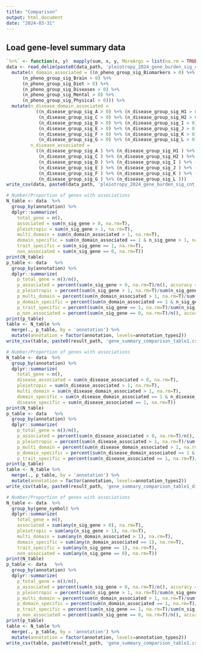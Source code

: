 ```yaml
---
title: "Comparison"
output: html_document
date: "2024-03-31"
---
```


## Load gene-level summary data
```r
`%+%` <- function(x, y)  mapply(sum, x, y, MoreArgs = list(na.rm = TRUE))
data <- read_delim(paste0(data_path, 'pleiotropy_2024_gene_burden_sig_cnt_summary.txt.bgz'), delim = '\t') %>%
  mutate(n_domain_associated = ((n_pheno_group_sig_Biomarkers > 0) %+% 
      (n_pheno_group_sig_Brain > 0) %+%
      (n_pheno_group_sig_Diet > 0) %+% 
      (n_pheno_group_sig_Diseases > 0) %+%
      (n_pheno_group_sig_Mental > 0) %+%
      (n_pheno_group_sig_Physical > 0))) %>%
  mutate(n_disease_domain_associated = 
           ((n_disease_group_sig_A > 0) %+% (n_disease_group_sig_H1 > 0) %+% (n_disease_group_sig_M > 0) %+%
            (n_disease_group_sig_C > 0) %+% (n_disease_group_sig_H2 > 0) %+% (n_disease_group_sig_N > 0) %+%
            (n_disease_group_sig_D > 0) %+% (n_disease_group_sig_I > 0) %+% (n_disease_group_sig_O > 0) %+%
            (n_disease_group_sig_E > 0) %+% (n_disease_group_sig_J > 0) %+% (n_disease_group_sig_Q > 0)%+%
            (n_disease_group_sig_F > 0) %+% (n_disease_group_sig_K > 0) %+% (n_disease_group_sig_R > 0) %+%
            (n_disease_group_sig_G > 0) %+% (n_disease_group_sig_L > 0)),
         n_disease_associated = 
           ((n_disease_group_sig_A ) %+% (n_disease_group_sig_H1 ) %+% (n_disease_group_sig_M ) +
            (n_disease_group_sig_C ) %+% (n_disease_group_sig_H2 ) %+% (n_disease_group_sig_N ) +
            (n_disease_group_sig_D ) %+% (n_disease_group_sig_I ) %+% (n_disease_group_sig_O ) +
            (n_disease_group_sig_E ) %+% (n_disease_group_sig_J ) %+% (n_disease_group_sig_Q )+
            (n_disease_group_sig_F ) %+% (n_disease_group_sig_K ) %+% (n_disease_group_sig_R ) +
            (n_disease_group_sig_G ) %+% (n_disease_group_sig_L )))
write_csv(data, paste0(data_path, 'pleiotropy_2024_gene_burden_sig_cnt_summary_annotated.csv'))
```

```r
# Number/Proportion of genes with associations
N_table <- data  %>%
  group_by(annotation) %>%
  dplyr::summarize(
    total_gene = n(),
    associated = sum(n_sig_gene > 0, na.rm=T),
    pleiotropic = sum(n_sig_gene > 1, na.rm=T),
    multi_domain = sum(n_domain_associated > 1, na.rm=T),
    domain_specific = sum(n_domain_associated == 1 & n_sig_gene > 1, na.rm=T),
    trait_specific = sum(n_sig_gene == 1, na.rm=T),
    non_associated = sum(n_sig_gene == 0, na.rm=T))
print(N_table)
p_table <- data   %>%
  group_by(annotation) %>%
  dplyr::summarize(
    p_total_gene = n()/n(),
    p_associated = percent(sum(n_sig_gene > 0, na.rm=T)/n(), accuracy = 0.01),
    p_pleiotropic = percent(sum(n_sig_gene > 1, na.rm=T)/sum(n_sig_gene > 0, na.rm=T), accuracy = 0.01),
    p_multi_domain = percent(sum(n_domain_associated > 1, na.rm=T)/sum(n_sig_gene > 0, na.rm=T), accuracy = 0.01),
    p_domain_specific = percent(sum(n_domain_associated == 1 & n_sig_gene > 1, na.rm=T)/sum(n_sig_gene > 0, na.rm=T), accuracy = 0.01),
    p_trait_specific = percent(sum(n_sig_gene == 1, na.rm=T)/sum(n_sig_gene > 0, na.rm=T), accuracy = 0.01),
    p_non_associated = percent(sum(n_sig_gene == 0, na.rm=T)/n(), accuracy = 0.01))
print(p_table)
table <- N_table %>%
  merge(., p_table, by = 'annotation') %>%
  mutate(annotation = factor(annotation, levels=annotation_types2))
write_csv(table, paste0(result_path, 'gene_summary_comparison_table1.csv'))
```

```r
# Number/Proportion of genes with associations
N_table <- data  %>%
  group_by(annotation) %>%
  dplyr::summarize(
    total_gene = n(),
    disease_associated = sum(n_disease_associated > 0, na.rm=T),
    pleiotropic = sum(n_disease_associated > 1, na.rm=T),
    multi_domain = sum(n_disease_domain_associated > 1, na.rm=T),
    domain_specific = sum(n_disease_domain_associated == 1 & n_disease_associated > 1, na.rm=T),
    disease_specific = sum(n_disease_associated == 1, na.rm=T))
print(N_table)
p_table <- data   %>%
  group_by(annotation) %>%
  dplyr::summarize(
    p_total_gene = n()/n(),
    p_associated = percent(sum(n_disease_associated > 0, na.rm=T)/n(), accuracy = 0.01),
    p_pleiotropic = percent(sum(n_disease_associated > 1, na.rm=T)/sum(n_disease_associated > 0, na.rm=T), accuracy = 0.01),
    p_multi_domain = percent(sum(n_disease_domain_associated > 1, na.rm=T)/sum(n_disease_associated > 0, na.rm=T), accuracy = 0.01),
    p_domain_specific = percent(sum(n_disease_domain_associated == 1 & n_disease_associated > 1, na.rm=T)/sum(n_disease_associated > 0, na.rm=T), accuracy = 0.01),
    p_trait_specific = percent(sum(n_disease_associated == 1, na.rm=T)/sum(n_disease_associated > 0, na.rm=T), accuracy = 0.01))
print(p_table)
table <- N_table %>%
  merge(., p_table, by = 'annotation') %>%
  mutate(annotation = factor(annotation, levels=annotation_types2))
write_csv(table, paste0(result_path, 'gene_summary_comparison_table1_disease_version.csv'))
```

```r
# Number/Proportion of genes with associations
N_table <- data  %>%
  group_by(gene_symbol) %>%
  dplyr::summarize(
    total_gene = n(),
    associated = sum(any(n_sig_gene > 0), na.rm=T),
    pleiotropic = sum(any(n_sig_gene > 1), na.rm=T),
    multi_domain = sum(any(n_domain_associated > 1), na.rm=T),
    domain_specific = sum(any(n_domain_associated == 1), na.rm=T),
    trait_specific = sum(any(n_sig_gene == 1), na.rm=T),
    non_associated = sum(any(n_sig_gene == 0), na.rm=T))
print(N_table)
p_table <- data   %>%
  group_by(annotation) %>%
  dplyr::summarize(
    p_total_gene = n()/n(),
    p_associated = percent(sum(n_sig_gene > 0, na.rm=T)/n(), accuracy = 0.01),
    p_pleiotropic = percent(sum(n_sig_gene > 1, na.rm=T)/sum(n_sig_gene > 0, na.rm=T), accuracy = 0.01),
    p_multi_domain = percent(sum(n_domain_associated > 1, na.rm=T)/sum(n_sig_gene > 0, na.rm=T), accuracy = 0.01),
    p_domain_specific = percent(sum(n_domain_associated == 1, na.rm=T)/sum(n_sig_gene > 0, na.rm=T), accuracy = 0.01),
    p_trait_specific = percent(sum(n_sig_gene == 1, na.rm=T)/sum(n_sig_gene > 0, na.rm=T), accuracy = 0.01),
    p_non_associated = percent(sum(n_sig_gene == 0, na.rm=T)/n(), accuracy = 0.01))
print(p_table)
table <- N_table %>%
  merge(., p_table, by = 'annotation') %>%
  mutate(annotation = factor(annotation, levels=annotation_types2))
write_csv(table, paste0(result_path, 'gene_summary_comparison_table1.csv'))
```



